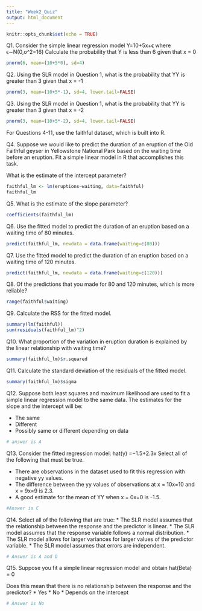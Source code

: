 ```yaml
---
title: "Week2_Quiz"
output: html_document
---
```


```r
knitr::opts_chunk$set(echo = TRUE)
```

Q1. Consider the simple linear regression model Y=10+5x+ϵ
where ϵ∼N(0,σ^2=16)
Calculate the probability that Y is less than 6 given that x = 0

```r
pnorm(6, mean=(10+5*0), sd=4)
```
Q2. Using the SLR model in Question 1, what is the probability that YY is greater than 3 given that x = -1
```r
pnorm(3, mean=(10+5*-1), sd=4, lower.tail=FALSE)
```

Q3. Using the SLR model in Question 1, what is the probability that YY is greater than 3 given that x = -2

```r
pnorm(3, mean=(10+5*-2), sd=4, lower.tail=FALSE)
```

For Questions 4-11, use the faithful dataset, which is built into R.


Q4. Suppose we would like to predict the duration of an eruption of the Old Faithful geyser in Yellowstone National Park based on the waiting time before an eruption. Fit a simple linear model in R that accomplishes this task.

What is the estimate of the intercept parameter?
```r
faithful_lm <- lm(eruptions~waiting, data=faithful)
faithful_lm
```
Q5. What is the estimate of the slope parameter?
```r
coefficients(faithful_lm)
```

Q6. Use the fitted model to predict the duration of an eruption based on a waiting time of 80 minutes.


```r
predict(faithful_lm, newdata = data.frame(waiting=c(80)))
```
Q7. Use the fitted model to predict the duration of an eruption based on a waiting time of 120 minutes.

```r
predict(faithful_lm, newdata = data.frame(waiting=c(120)))

```


Q8. Of the predictions that you made for 80 and 120 minutes, which is more reliable?
```r
range(faithful$waiting)
```


Q9. Calculate the RSS for the fitted model.

```r
summary(lm(faithful))
sum(residuals(faithful_lm)^2)
```

Q10. What proportion of the variation in eruption duration is explained by the linear relationship with waiting time?

```r
summary(faithful_lm)$r.squared

```
Q11. Calculate the standard deviation of the residuals of the fitted model.

```r
summary(faithful_lm)$sigma

```
Q12. Suppose both least squares and maximum likelihood are used to fit a simple linear regression model to the same data. The estimates for the slope and the intercept will be:


* The same
* Different
* Possibly same or different depending on data
```r
# answer is A
```

Q13. Consider the fitted regression model:
hat(y) =−1.5+2.3x
Select all of the following that must be true.

* There are observations in the dataset used to fit this regression with negative yy values.
* The difference between the yy values of observations at x = 10x=10 and x = 9x=9 is 2.3.
* A good estimate for the mean of YY when x = 0x=0 is -1.5.

```r
#Answer is C
```

Q14. Select all of the following that are true:
* The SLR model assumes that the relationship between the response and the predictor is linear.
* The SLR model assumes that the response variable follows a normal distribution.
* The SLR model allows for larger variances for larger values of the predictor variable.
* The SLR model assumes that errors are independent.

```r
# Answer is A and D
```

Q15. Suppose you fit a simple linear regression model and obtain 
hat(Beta) = 0 

Does this mean that there is no relationship between the response and the predictor?
* Yes
* No
* Depends on the intercept
```r
# Answer is No
```

